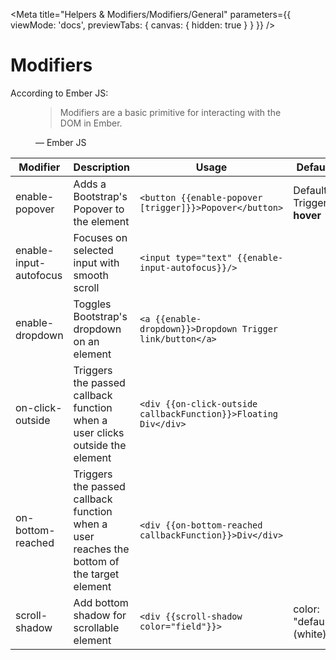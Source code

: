 
<Meta
  title="Helpers & Modifiers/Modifiers/General"
  parameters={{
    viewMode: 'docs',
    previewTabs: { canvas: { hidden: true } }
  }}
/>

# Modifiers

According to Ember JS:

<figure>
  <blockquote cite="https://www.huxley.net/bnw/four.html">
    <p>Modifiers are a basic primitive for interacting with the DOM in Ember.</p>
  </blockquote>
  <figcaption>— Ember JS</figcaption>
</figure>

| Modifier               | Description                                                                                | Usage                                                           | Default                     |
| ---------------------- | ------------------------------------------------------------------------------------------ | --------------------------------------------------------------- | --------------------------- |
| enable-popover         | Adds a Bootstrap's Popover to the element                                                  | `<button {{enable-popover [trigger]}}>Popover</button>`         | Default Trigger : **hover** |
| enable-input-autofocus | Focuses on selected input with smooth scroll                                               | `<input type="text" {{enable-input-autofocus}}/>`               |                             |
| enable-dropdown        | Toggles Bootstrap's dropdown on an element                                                 | `<a {{enable-dropdown}}>Dropdown Trigger link/button</a>`       |                             |
| on-click-outside       | Triggers the passed callback function when a user clicks outside the element               | `<div {{on-click-outside callbackFunction}}>Floating Div</div>` |                             |
| on-bottom-reached      | Triggers the passed callback function when a user reaches the bottom of the target element | `<div {{on-bottom-reached callbackFunction}}>Div</div>`         |                             |
| scroll-shadow          | Add bottom shadow for scrollable element                                                   | `<div {{scroll-shadow color="field"}}>`                         | color: "default" (white)    |
